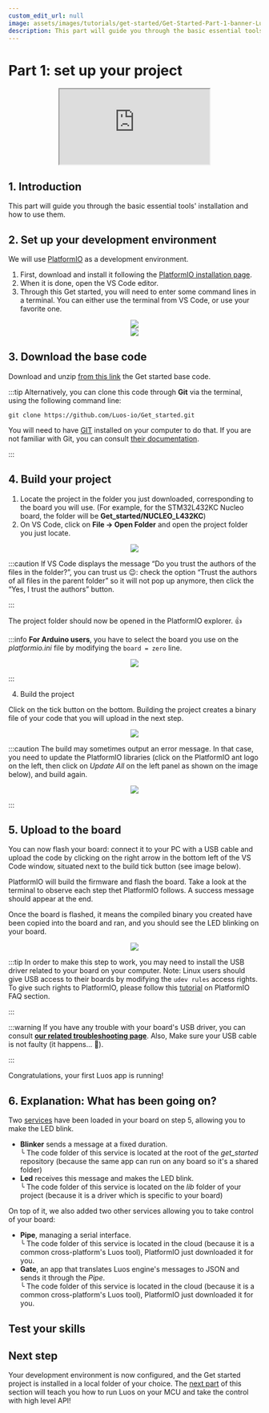 ```yaml
---
custom_edit_url: null
image: assets/images/tutorials/get-started/Get-Started-Part-1-banner-Luos.png
description: This part will guide you through the basic essential tools' installation and how to use them.
---
```



# Part 1: set up your project

<div align="center">
  <iframe
    className="player_iframe"
    src="https://www.youtube.com/embed/zxr1K7mDP2M?feature=oembed"
    allow="accelerometer; autoplay; encrypted-media; gyroscope; picture-in-picture; fullscreen"
  ></iframe>
</div>

## 1. Introduction

This part will guide you through the basic essential tools' installation and how to use them.

## 2. Set up your development environment

We will use <a href="https://platformio.org/platformio-ide" target="_blank" rel="external nofollow">PlatformIO</a> as a development environment.

1. First, download and install it following the <a href="https://platformio.org/install/ide?install=vscode" target="_blank" rel="external nofollow">PlatformIO installation page</a>.
2. When it is done, open the VS Code editor.
3. Through this Get started, you will need to enter some command lines in a terminal. You can either use the terminal from VS Code, or use your favorite one.

<div align="center">
  <Image
    src="assets/images/tutorials/get-started/get-started-1.png"
    darkSrc="assets/images/tutorials/get-started/get-started-1.png"
  />
</div>
<div align="center">
  <Image
    src="assets/images/tutorials/get-started/get-started-1-1.png"
    darkSrc="assets/images/tutorials/get-started/get-started-1-1.png"
  />
</div>

## 3. Download the base code

Download and unzip <a href="https://github.com/Luos-io/Get_started/archive/refs/heads/master.zip" target="_blank" rel="external nofollow">from this link</a> the Get started base code.

:::tip
Alternatively, you can clone this code through **Git** via the terminal, using the following command line:

```
git clone https://github.com/Luos-io/Get_started.git
```

You will need to have <a href="https://git-scm.com/downloads" target="_blank" rel="external nofollow">GIT</a> installed on your computer to do that. If you are not familiar with Git, you can consult <a href="https://git-scm.com/doc" target="_blank" rel="external nofollow">their documentation</a>.

:::

## 4. Build your project

1. Locate the project in the folder you just downloaded, corresponding to the board you will use. (For example, for the STM32L432KC Nucleo board, the folder will be **Get_started/NUCLEO_L432KC**)
2. On VS Code, click on **File → Open Folder** and open the project folder you just locate.

<div align="center">
  <Image
    src="assets/images/tutorials/get-started/get-started-1-2.png"
    darkSrc="assets/images/tutorials/get-started/get-started-1-2.png"
  />
</div>

:::caution
If VS Code displays the message “Do you trust the authors of the files in the folder?”, you can trust us 😉: check the option “Trust the authors of all files in the parent folder” so it will not pop up anymore, then click the “Yes, I trust the authors” button.

:::

The project folder should now be opened in the PlatformIO explorer. 👍

:::info
**For Arduino users**, you have to select the board you use on the _platformio.ini_ file by modifying the `board = zero` line.

<div align="center">
  <Image
    src="assets/images/tutorials/get-started/get-started-1-3.png"
    darkSrc="assets/images/tutorials/get-started/get-started-1-3.png"
  />
</div>

:::

4. Build the project

Click on the tick button on the bottom. Building the project creates a binary file of your code that you will upload in the next step.

<div align="center">
  <Image
    src="assets/images/tutorials/get-started/get-started-1-4.png"
    darkSrc="assets/images/tutorials/get-started/get-started-1-4.png"
  />
</div>

:::caution
The build may sometimes output an error message. In that case, you need to update the PlatformIO libraries (click on the PlatformIO ant logo on the left, then click on _Update All_ on the left panel as shown on the image below), and build again.

<div align="center">
  <Image
    src="assets/images/tutorials/get-started/get-started-1-5.png"
    darkSrc="assets/images/tutorials/get-started/get-started-1-5.png"
  />
</div>

:::

## 5. Upload to the board

You can now flash your board: connect it to your PC with a USB cable and upload the code by clicking on the right arrow in the bottom left of the VS Code window, situated next to the build tick button (see image below).

PlatformIO will build the firmware and flash the board. Take a look at the terminal to observe each step thet PlatformIO follows. A success message should appear at the end.

Once the board is flashed, it means the compiled binary you created have been copied into the board and ran, and you should see the LED blinking on your board.

<div align="center">
  <Image
    src="assets/images/tutorials/get-started/get-started-1-6.png"
    darkSrc="assets/images/tutorials/get-started/get-started-1-6.png"
  />
</div>

:::tip
In order to make this step to work, you may need to install the USB driver related to your board on your computer.
Note: Linux users should give USB access to their boards by modifying the `udev rules` access rights. To give such rights to PlatformIO, please follow this <a href="https://docs.platformio.org/en/latest/faq.html#platformio-udev-rules" target="_blank" rel="external nofollow">tutorial</a> on PlatformIO FAQ section.

:::

:::warning
If you have any trouble with your board's USB driver, you can consult **[our related troubleshooting page](/faq/dfu)**. Also, Make sure your USB cable is not faulty (it happens... 🤗).

:::

Congratulations, your first Luos app is running!

## 6. Explanation: What has been going on?

Two [services](/documentation/luos-technology/services) have been loaded in your board on step 5, allowing you to make the LED blink.

- **Blinker** sends a message at a fixed duration.<br /> ╰ The code folder of this service is located at the root of the _get_started_ repository (because the same app can run on any board so it's a shared folder)
- **Led** receives this message and makes the LED blink.<br /> ╰ The code folder of this service is located on the _lib_ folder of your project (because it is a driver which is specific to your board)

On top of it, we also added two other services allowing you to take control of your board:

- **Pipe**, managing a serial interface.<br /> ╰ The code folder of this service is located in the cloud (because it is a common cross-platform's Luos tool), PlatformIO just downloaded it for you.
- **Gate**, an app that translates Luos engine's messages to JSON and sends it through the _Pipe_.<br /> ╰ The code folder of this service is located in the cloud (because it is a common cross-platform's Luos tool), PlatformIO just downloaded it for you.

## Test your skills

<Form id="uAfY4YhI" />

## Next step

Your development environment is now configured, and the Get started project is installed in a local folder of your choice. The [next part](/tutorials/get-started/get-started2) of this section will teach you how to run Luos on your MCU and take the control with high level API!
